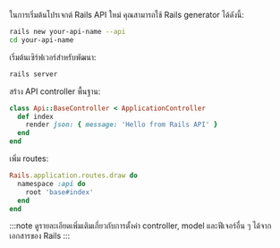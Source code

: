 ในการเริ่มต้นโปรเจกต์ Rails API ใหม่ คุณสามารถใช้ Rails generator ได้ดังนี้:

```bash
rails new your-api-name --api
cd your-api-name
```

เริ่มต้นเซิร์ฟเวอร์สำหรับพัฒนา:

```bash
rails server
```

สร้าง API controller พื้นฐาน:

```ruby title="app/controllers/api/base_controller.rb"
class Api::BaseController < ApplicationController
  def index
    render json: { message: 'Hello from Rails API' }
  end
end
```

เพิ่ม routes:

```ruby title="config/routes.rb"
Rails.application.routes.draw do
  namespace :api do
    root 'base#index'
  end
end
```

:::note
ดูรายละเอียดเพิ่มเติมเกี่ยวกับการตั้งค่า controller, model และฟีเจอร์อื่น ๆ ได้จากเอกสารของ Rails
:::
